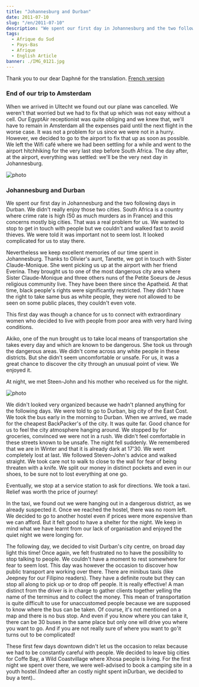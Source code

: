 ```yaml
---
title: "Johannesburg and Durban"
date: 2011-07-10
slug: "/en/2011-07-10"
description: "We spent our first day in Johannesburg and the two following days in Durban..."
tags:
  - Afrique du Sud
  - Pays-Bas
  - Afrique
  - English Article
banner: ./IMG_0121.jpg
---
```


Thank you to our dear Daphné for the translation. [French version](/2011-07-10)

### End of our trip to Amsterdam

When we arrived in Ultecht we found out our plane was cancelled. We weren't that worried but we had to fix that up which was not easy without a cell. Our EgyptAir receptionist was quite obliging and we knew that, we'll have to remain in Amsterdam all the expenses paid until the next flight in the worse case. It was not a problem for us since we were not in a hurry. However, we decided to go to the airport to fix that up as soon as possible. We left the Wifi café where we had been settling for a while and went to the airport hitchhiking for the very last step before South Africa. The day after, at the airport, everything was settled: we'll be the very next day in Johannesburg.

![photo](./IMG_0111.jpg)

### Johannesburg and Durban

We spent our first day in Johannesburg and the two following days in Durban. We didn't really enjoy those two cities. South Africa is a country where crime rate is high (50 as much murders as in France) and this concerns mostly big cities. That was a real problem for us. We wanted to stop to get in touch with people but we couldn't and walked fast to avoid thieves. We were told it was important not to seem lost. It looked complicated for us to stay there.

Nevertheless we keep excellent memories of our time spent in Johannesburg. Thanks to Olivier's aunt, Tanette, we got in touch with Sister Claude-Monique. She went picking us up at the airport with her friend Everina. They brought us to one of the most dangerous city area where Sister Claude-Monique and three others nuns of the Petite Soeurs de Jesus religious community live. They have been there since the Apatheid. At that time, black people's rights were significantly restricted. They didn't have the right to take same bus as white people, they were not allowed to be seen on some public places, they couldn't even vote.

This first day was though a chance for us to connect with extraordinary women who decided to live with people from poor area with very hard living conditions.

Akiko, one of the nun brought us to take local means of transportation she takes every day and which are known to be dangerous. She took us through the dangerous areas. We didn't come across any white people in these districts. But she didn't seem uncomfortable or unsafe. For us, it was a great chance to discover the city through an unusual point of view. We enjoyed it.

At night, we met Steen-John and his mother who received us for the night.

![photo](./IMG_0123.jpg)

We didn't looked very organized because we hadn't planned anything for the following days. We were told to go to Durban, big city of the East Cost. We took the bus early in the morning to Durban. When we arrived, we made for the cheapest BackPacker's of the city. It was quite far. Good chance for us to feel the city atmosphere hanging around. We stopped by for groceries, convinced we were not in a rush. We didn't feel comfortable in these streets known to be unsafe. The night fell suddenly. We remembered that we are in Winter and that it is already dark at 17'30. We went completely lost at last. We followed Steven-John's advice and walked straight. We took care not to walk to close to the wall for fear of being threaten with a knife. We split our money in distinct pockets and even in our shoes, to be sure not to lost everything at one go.

Eventually, we stop at a service station to ask for directions. We took a taxi. Relief was worth the price of journey!

In the taxi, we found out we were hanging out in a dangerous district, as we already suspected it. Once we reached the hostel, there was no room left. We decided to go to another hostel even if prices were more expensive than we can afford. But it felt good to have a shelter for the night. We keep in mind what we have learnt from our lack of organisation and enjoyed the quiet night we were longing for.

The following day, we decided to visit Durban's city centre, on broad day light this time! Once again, we felt frustrated no to have the possibility to stop talking to people. We couldn't have a moment to rest somewhere for fear to seem lost. This day was however the occasion to discover how public transport are working over there. There are minibus taxis (like Jeepney for our Filipino readers). They have a definite route but they can stop all along to pick up or to drop off people. It is really effective! A man distinct from the driver is in charge to gather clients together yelling the name of the terminus and to collect the money. This mean of transportation is quite difficult to use for unaccustomed people because we are supposed to know where the bus can be taken. Of course, it's not mentioned on a map and there is no bus stop. And even if you know where you can take it, there can be 30 buses in the same place but only one will drive you where you want to go. And if you are not really sure of where you want to go'it turns out to be complicated!

These first few days downtown didn't let us the occasion to relax because we had to be constantly careful with people. We decided to leave big cities for Coffe Bay, a Wild Coastvillage where Xhosa people is living. For the first night we spent over there, we were well-advised to book a camping site in a youth hostel.(Indeed after an costly night spent inDurban, we decided to buy a tent)..


<Navigation
  previous="/2011-07-04"
  next="/2011-07-17"
  gallery="/galerie/afrique-du-sud"
/>
